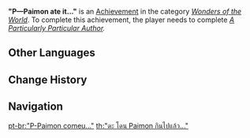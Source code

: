 {{Achievement Infobox
|title        = "P&mdash;Paimon ate it..."
|id           = 81175
|order id     = 1161
|category     = Wonders of the World
|description  = Have the [[Maushiro]] that you got go missing.
|requirements = Complete ''[[A Particularly Particular Author]]''.
|primogems    = 5
|tracking     = 
|hidden       = 1
|topic        = 
|type         = Quest
|quest        = Through the Mists
}}
'''"P&mdash;Paimon ate it..."''' is an [[Achievement]] in the category ''[[Wonders of the World]]''. To complete this achievement, the player needs to complete ''[[A Particularly Particular Author]].''
<!--
==Trivia==

==Video Guides==
{{EVT
|video1   = 
|caption1 = 
}}
-->
==Other Languages==
{{Other Languages
|en      = "P—Paimon ate it..."
|zhs     = 「被、被派蒙吃掉…」
|zhs_rm  = "Bèi, Bèi Pàiméng Chīdiào..."
|zht     = 「被、被派蒙吃掉…」
|zht_rm  = "Bèi, Bèi Pàiméng Chīdiào..."
|zh_tl   = "It was, it was eaten by Paimon..."
|ja      = 「パ、パイモンに食べられた…」
|ja_rm   = "Pa, Paimon ni Taberareta..."
|ja_tl   = "Pa, Paimon ate it..."
|ko      = 「페, 페이몬에게 먹혀…」
|ko_rm   = "Pe, Pe'imon-ege Meokye..."
|ko_tl   = "Pa, Eaten by Paimon..."
|es      = Esto no es comida, Paimon
|es_tl   = This is not food, Paimon
|fr      = « Euh, c'est Paimon qui l'a mangé... »
|fr_tl   = "Uh, it's Paimon who ate it..."
|ru      = «П-Паймон её съела...»
|ru_tl   = "P—Paimon ate it..."
|th      = "ดะ โดน Paimon กินไปแล้ว..."
|th_rm   = "Da Don Paimon Kin Pai Laeo..."
|th_tl   = "E, Eaten by Paimon Already..."
|vi      = "{{tt|Bị|被}}...{{tt|Bị|被}} Paimon Ăn Mất..."
|vi_tl   = "(It) Was... (It) was eaten by Paimon..."
|de      = Paimon hat sie gefressen!
|de_tl   = Paimon guzzled it up!
|id      = "Di-Dimakan Paimon ...."
|id_tl   = "(It) Was&mdash;(It) Was Eaten by Paimon..."
|pt      = "P-Paimon comeu..."
|pt_tl   = "P-Paimon ate..."
|tr      = "Paimon onu yedi..."
|tr_tl   = "Paimon ate it..."
|it      = P... Paimon l’ha mangiato...
|it_tl   = P... Paimon Ate It...
}}

==Change History==
{{Change History|2.2}}
<!--
==References==
{{Reflist}}
-->
==Navigation==
{{Achievement Navbox|Wonders of the World|Quest}}

[[pt-br:"P-Paimon comeu..."]]
[[th:"ดะ โดน Paimon กินไปแล้ว..."]]